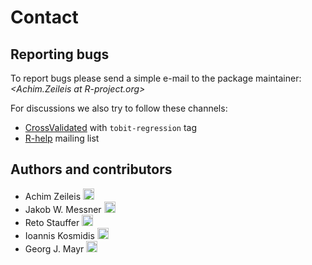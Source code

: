 # Contact

## Reporting bugs

To report bugs please send a simple e-mail to the package maintainer:
_&#x3c;&#x41;&#x63;&#x68;&#x69;&#x6d;&#x2e;&#x5a;&#x65;&#x69;&#x6c;&#x65;&#x69;&#x73;&#x20;&#x61;&#x74;&#x20;&#x52;&#x2d;&#x70;&#x72;&#x6f;&#x6a;&#x65;&#x63;&#x74;&#x2e;&#x6f;&#x72;&#x67;&#x3e;_

For discussions we also try to follow these channels:

* [CrossValidated](https://stats.StackExchange.com/questions/tagged/tobit-regression) with `tobit-regression` tag
* [R-help](https://stat.ethz.ch/mailman/listinfo/R-help) mailing list


## Authors and contributors

* Achim Zeileis
  [![ORCID](orcid.svg){width=18px}](https://orcid.org/0000-0003-0918-3766)
  [<i class="bi bi-globe" role="img" aria-label="Personal web page"></i>](https://www.zeileis.org/)
* Jakob W. Messner
  [![ORCID](orcid.svg){width=18px}](https://orcid.org/0000-0002-1027-3673)
* Reto Stauffer
  [![ORCID](orcid.svg){width=18px}](https://orcid.org/0000-0002-3798-5507)
  [<i class="bi bi-globe" role="img" aria-label="Personal web page"></i>](https://retostauffer.org)
* Ioannis Kosmidis
  [![ORCID](orcid.svg){width=18px}](https://orcid.org/0000-0003-1556-0302)
  [<i class="bi bi-globe" role="img" aria-label="Personal web page"></i>](https://ikosmidis.com/)
* Georg J. Mayr
  [![ORCID](orcid.svg){width=18px}](https://orcid.org/0000-0001-6661-9453)

